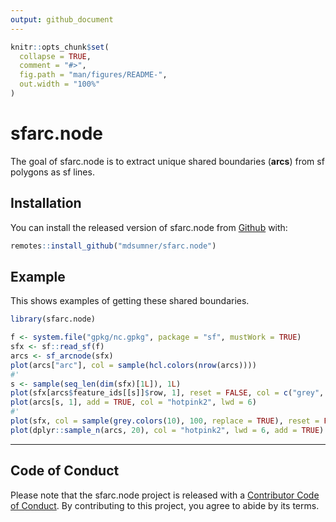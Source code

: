 ```yaml
---
output: github_document
---
```


<!-- README.md is generated from README.Rmd. Please edit that file -->

```r
knitr::opts_chunk$set(
  collapse = TRUE,
  comment = "#>",
  fig.path = "man/figures/README-",
  out.width = "100%"
)
```

# sfarc.node

<!-- badges: start -->
<!-- badges: end -->

The goal of sfarc.node is to extract unique shared boundaries (**arcs**) from sf polygons as sf lines. 

## Installation

You can install the released version of sfarc.node from [Github](https://github.com/mdsumner/sfarc.node) with:

``` r
remotes::install_github("mdsumner/sfarc.node")
```

## Example

This shows examples of getting these shared boundaries. 


```r
library(sfarc.node)

f <- system.file("gpkg/nc.gpkg", package = "sf", mustWork = TRUE)
sfx <- sf::read_sf(f)
arcs <- sf_arcnode(sfx)
plot(arcs["arc"], col = sample(hcl.colors(nrow(arcs))))
#'
s <- sample(seq_len(dim(sfx)[1L]), 1L)
plot(sfx[arcs$feature_ids[[s]]$row, 1], reset = FALSE, col = c("grey", "grey10"))
plot(arcs[s, 1], add = TRUE, col = "hotpink2", lwd = 6)
#'
plot(sfx, col = sample(grey.colors(10), 100, replace = TRUE), reset = FALSE)
plot(dplyr::sample_n(arcs, 20), col = "hotpink2", lwd = 6, add = TRUE)
```

---

## Code of Conduct
  
Please note that the sfarc.node project is released with a [Contributor Code of Conduct](https://contributor-covenant.org/version/2/0/CODE_OF_CONDUCT.html). By contributing to this project, you agree to abide by its terms.
